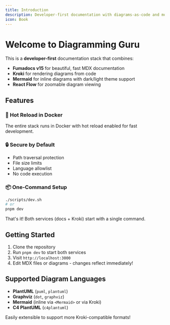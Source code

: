 ```yaml
---
title: Introduction
description: Developer-first documentation with diagrams-as-code and more
icon: Book
---
```


# Welcome to Diagramming Guru

This is a **developer-first** documentation stack that combines:

- **Fumadocs v15** for beautiful, fast MDX documentation
- **Kroki** for rendering diagrams from code
- **Mermaid** for inline diagrams with dark/light theme support
- **React Flow** for zoomable diagram viewing

## Features


### 🚀 Hot Reload in Docker
The entire stack runs in Docker with hot reload enabled for fast development.

### 🔒 Secure by Default
- Path traversal protection
- File size limits
- Language allowlist
- No code execution

### 📦 One-Command Setup

```bash
./scripts/dev.sh
# or
pnpm dev
```

That's it! Both services (docs + Kroki) start with a single command.

## Getting Started

1. Clone the repository
2. Run `pnpm dev` to start both services
3. Visit `http://localhost:3000`
4. Edit MDX files or diagrams - changes reflect immediately!

## Supported Diagram Languages

- **PlantUML** (`puml`, `plantuml`)
- **Graphviz** (`dot`, `graphviz`)
- **Mermaid** (inline via `<Mermaid>` or via Kroki)
- **C4 PlantUML** (`c4plantuml`)

Easily extensible to support more Kroki-compatible formats!
